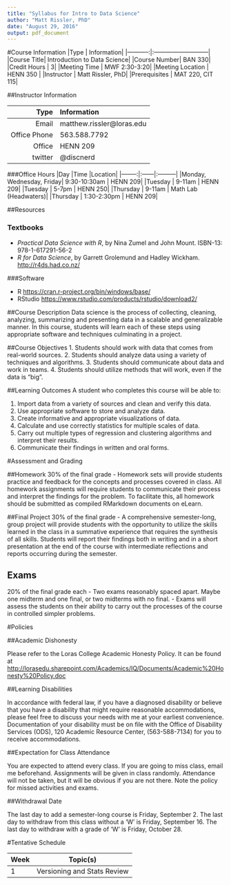 ```yaml
---
title: "Syllabus for Intro to Data Science"
author: "Matt Rissler, PhD"
date: "August 29, 2016"
output: pdf_document
---
```


#Course Information
|Type        | Information|
|-----------:|:---------------------------|
|Course Title| Introduction to Data Science|
|Course Number| BAN 330|
|Credit Hours | 3|
|Meeting Time | MWF 2:30-3:20|
|Meeting Location | HENN 350 |
|Instructor | Matt Rissler, PhD|
|Prerequisites | MAT 220, CIT 115|

##Instructor Information

|Type        | Information|
|-----------:|:---------------------------|
|Email| matthew.rissler@loras.edu|
|Office Phone | 563.588.7792 |
|Office | HENN 209 |
|twitter  | @discnerd |

###Office Hours
|Day     |Time   |Location|
|--------:|:------|:---------|
|Monday, Wednesday, Friday| 9:30-10:30am | HENN 209|
|Tuesday | 9-11am | HENN 209|
|Tuesday | 5-7pm | HENN 250|
|Thursday | 9-11am | Math Lab (Headwaters)|
|Thursday | 1:30-2:30pm | HENN 209|

##Resources

### Textbooks
* *Practical Data Science with R*, by Nina Zumel and John Mount.  ISBN-13: 978-1-617291-56-2
* *R for Data Science*, by Garrett Grolemund and Hadley Wickham. <http://r4ds.had.co.nz/>


###Software

*  R   <https://cran.r-project.org/bin/windows/base/>
* RStudio  <https://www.rstudio.com/products/rstudio/download2/>
          

##Course Description
Data science is the process of collecting, cleaning, analyzing, summarizing and presenting data in a scalable and generalizable manner. In this course, students will learn each of these steps using appropriate software and techniques culminating in a project.

##Course Objectives
1.	Students should work with data that comes from real-world sources.
2.	Students should analyze data using a variety of techniques and algorithms.
3.	Students should communicate about data and work in teams.
4.	Students should utilize methods that will work, even if the data is “big”.

##Learning Outcomes
A student who completes this course will be able to:

1.	Import data from a variety of sources and clean and verify this data.
2.	Use appropriate software to store and analyze data.
3.	Create informative and appropriate visualizations of data.
4.	Calculate and use correctly statistics for multiple scales of data.
5.	Carry out multiple types of regression and clustering algorithms and interpret their results.
6.	Communicate their findings in written and oral forms.

#Assessment and Grading

##Homework
30% of the final grade - Homework sets will provide students practice and feedback for the concepts and processes covered in class. All homework assignments will require students to communicate their process and interpret the findings for the problem.  To facilitate this, all homework should be submitted as compiled RMarkdown documents on eLearn.

##Final Project
30% of the final grade - A comprehensive semester-long, group project will provide students with the opportunity to utilize the skills learned in the class in a summative experience that requires the synthesis of all skills. Students will report their findings both in writing and in a short presentation at the end of the course with intermediate reflections and reports occurring during the semester.

## Exams
20% of the final grade each - Two exams reasonably spaced apart.  Maybe one midterm and one final, or two midterms with no final. - Exams will assess the students on their ability to carry out the processes of the course in controlled simpler problems.

#Policies

##Academic Dishonesty 

Please refer to the Loras College Academic Honesty Policy.  It can be found at <http://lorasedu.sharepoint.com/Academics/IQ/Documents/Academic%20Honesty%20Policy.doc>

##Learning Disabilities

In accordance with federal law, if you have a diagnosed disability or believe that you have a disability that might require reasonable accommodations, please feel free to discuss your needs with me at your earliest convenience.  Documentation of your disability must be on file with the Office of Disability Services (ODS), 120 Academic Resource Center, (563-588-7134) for you to receive accommodations. 

##Expectation for Class Attendance

You are expected to attend every class.  If you are going to miss class, email me beforehand.  Assignments will be given in class randomly.  Attendance will not be taken, but it will be obvious if you are not there. Note the policy for missed activities and exams.

##Withdrawal Date

The last day to add a semester-long course is Friday, September 2. The last day to withdraw from this class without a ‘W’ is Friday, September 16. The last day to withdraw with a grade of ‘W’ is Friday, October 28.


#Tentative Schedule


|Week| Topic(s)|
|----|---------|
|1  | Versioning and Stats Review|



